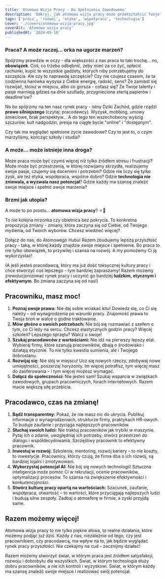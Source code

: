 ```yaml
---
title: 'Atomowa Wizja Pracy - Ku Spełnieniu Zawodowemu'
description: 'Odkryj, jak atomowa wizja pracy może przekształcić Twoje życie zawodowe, dając Ci przestrzeń do rozwoju, realizacji pasji i znalezienia prawdziwego spełnienia.'
tags: ['praca', 'rozwój', 'etyka', 'współpraca', 'technologia']
cover: './covers/atomowa-wizja-pracy.jpg'
coverAlt: 'Atomowa wizja pracy'
publishedAt: '2024-05-18'
---
```


### Praca? A może raczej... orka na ugorze marzeń?

Spójrzmy prawdzie w oczy - dla większości z nas praca to taki trochę... no, **obowiązek**. Coś, co trzeba odbębnić, żeby mieć za co żyć, opłacić rachunki, kupić te wszystkie gadżety, których niby potrzebujemy do szczęścia. Ale czy to naprawdę szczęście? Czy nie czujesz czasem, że ta codzienna harówka wysysa z Ciebie energię, radość, sens? Że zamiast się rozwijać, stoisz w miejscu, albo co gorsza - cofasz się? Że Twoje talenty i pasje marnieją gdzieś na dnie szuflady, przygniecione stertą papierów i deadline'ów?

No bo spójrzmy na ten nasz rynek pracy - istny Dziki Zachód, gdzie rządzi **prawo silniejszego** (czytaj: pracodawcy). Wyzysk, mobbing, umowy śmieciowe, brak perspektyw... A do tego ten wszechobecny wyścig szczurów, kult nadgodzin, presja na ciągłe bycie "online" i "dostępnym".

Czy tak ma wyglądać spełnione życie zawodowe? Czy to jest to, o czym marzyliśmy, kończąc szkoły i studia?

### A może... może istnieje inna droga?

Może praca może być czymś więcej niż tylko źródłem stresu i frustracji? Może może być przestrzenią, w której rozwijamy skrzydła, realizujemy swoje pasje, czujemy się docenieni i potrzebni? Gdzie nie liczy się tylko zysk, ale też etyka, współpraca, wspólne dobro? Gdzie **technologia nie zniewala, a wyzwala nasz potencjał**? Gdzie każdy ma szansę znaleźć swoje miejsce i spełnić swoje marzenia?

### Brzmi jak utopia?

A może to po prostu... **atomowa wizja pracy**? ⚛️💼

To nie kolejna mrzonka czy obietnica bez pokrycia. To konkretna propozycja zmiany - zmiany, która zaczyna się od Ciebie, od Twojego myślenia, od Twoich wyborów. Chcesz wiedzieć więcej?

Dołącz do nas, do Atomowego Hubu! Razem zbudujemy lepszą przyszłość pracy - taką, w której każdy znajdzie swoje miejsce i spełnienie. Bo praca to nie tylko obowiązek, to przywilej i szansa na rozwój. A my pomożemy Ci ją wykorzystać!

(A jeśli jesteś pracodawcą, który ma już dość toksycznej kultury pracy i chce stworzyć coś lepszego - tym bardziej zapraszamy! Razem możemy zrewolucjonizować rynek pracy i uczynić go bardziej **ludzkim, etycznym i efektywnym**. Bo zmiana zaczyna się od nas!)

## Pracowniku, masz moc!

1. **Poznaj swoje prawa:** Nie daj sobie wciskać kitu! Dowiedz się, co Ci się należy – od wynagrodzenia po warunki pracy. Znajomość prawa to Twoja broń w walce o godne traktowanie.
2. **Mów głośno o swoich potrzebach:** Nie bój się rozmawiać z szefem o tym, co Ci leży na sercu. Chcesz elastycznych godzin pracy? Więcej szkoleń? Lepszego sprzętu? Walcz o swoje!
3. **Szukaj pracodawców z wartościami:** Nie idź na pierwszy lepszy etat. Wybieraj firmy, które szanują pracowników, dbają o środowisko i działają etycznie. To nie tylko kwestia sumienia, ale i Twojego dobrostanu.
4. **Rozwijaj się:** Nie stój w miejscu! Ucz się nowych rzeczy, zdobywaj nowe umiejętności, poszerzaj horyzonty. Im więcej potrafisz, tym więcej masz do zaoferowania – i tym więcej możesz wymagać.
5. **Dołącz do społeczności:** Nie jesteś sam! Szukaj wsparcia w związkach zawodowych, grupach pracowniczych, forach internetowych. Razem macie większą siłę przebicia.

## Pracodawco, czas na zmianę!

1. **Bądź transparentny:** Pokaż, że nie masz nic do ukrycia. Publikuj informacje o wynagrodzeniach, strukturze firmy, praktykach HR-owych. To buduje zaufanie i przyciąga najlepszych pracowników.
2. **Słuchaj swoich ludzi:** Nie traktuj pracowników jak trybiki w maszynie. Pytaj ich o zdanie, uwzględniaj ich potrzeby, stwórz przestrzeń do dialogu i współdecydowania. Szczęśliwy pracownik to efektywny pracownik.
3. **Inwestuj w rozwój:** Szkolenia, mentoring, rozwój kariery – to nie koszty, to inwestycje. Pracownicy, którzy czują, że firma dba o ich rozwój, są bardziej lojalni i zmotywowani.
4. **Wykorzystaj potencjał AI:** Nie bój się nowych technologii! Sztuczna inteligencja może pomóc Ci w rekrutacji, ocenie pracowników, optymalizacji procesów. To szansa na zwiększenie efektywności i konkurencyjności.
5. **Stwórz kulturę pracy opartą na wartościach:** Szacunek, zaufanie, współpraca, otwartość – to wartości, które przyciągają najlepszych ludzi i budują silne zespoły. Zadbaj o atmosferę w firmie, a zyski przyjdą same.

## Razem możemy więcej!

Atomowa wizja pracy to nie tylko piękne słowa, to realne działania, które możemy podjąć już dziś. Każdy z nas, niezależnie od tego, czy jest pracownikiem, czy pracodawcą, ma wpływ na to, jak będzie wyglądać rynek pracy przyszłości. Nie czekajmy na cud – zacznijmy działać!

Razem możemy stworzyć świat, w którym praca jest źródłem satysfakcji, rozwoju i dobrobytu dla wszystkich. Świat, w którym technologia służy dobru pracowników, a nie ich kontroli i wyzyskowi. Świat, w którym każdy ma szansę znaleźć swoje miejsce i realizować swój potencjał.
